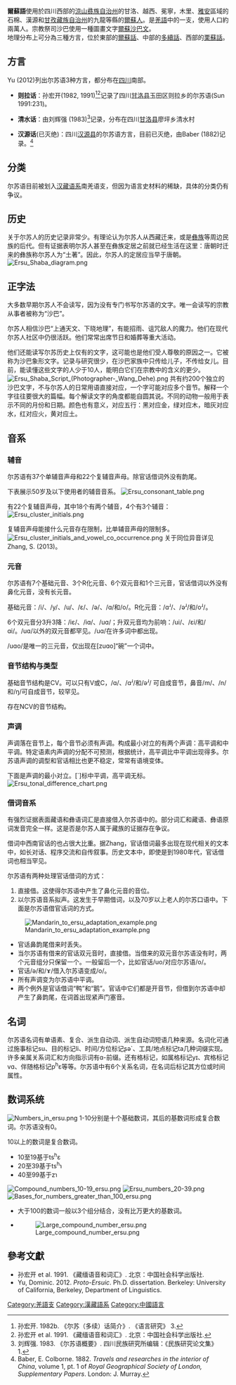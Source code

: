 {{Infobox Language
|name=爾蘇語
|nativename=
|familycolor=漢藏語系
|states=[[中國|中國]]
|speakers=2萬
|fam1=[[漢藏語系|漢藏語系]]
|fam2=[[藏緬語族|藏緬語族]]
|fam3=[[羌語支|南羌语支]]
|fam4=[[尔苏语群|尔苏语群]]
|script=[[爾蘇沙巴文|爾蘇沙巴文]]
|iso3=ers
|glotto=ersu1242
}}

'''爾蘇語'''使用於四川西部的[[涼山彞族自治州|涼山彞族自治州]]的甘洛、越西、冕寧，木里、[[雅安|雅安]]區域的石棉、漢源和[[甘孜藏族自治州|甘孜藏族自治州]]的九龍等縣的[[爾蘇人|爾蘇人]]。是[[羌語|羌語]]中的一支，使用人口約兩萬人。宗教祭司沙巴使用一種圖畫文字[[爾蘇沙巴文|爾蘇沙巴文]]。<br />

地理分布上可分為三種方言，位於東部的[[爾蘇話|爾蘇話]]、中部的[[多續話|多續話]]、西部的[[栗蘇話|栗蘇話]]。<br />

==方言==
Yu (2012)列出尔苏语3种方言，都分布在[[四川|四川]]南部。

*'''则拉话'''：孙宏开(1982, 1991)<ref>孙宏开. 1982b. 《尔苏（多续）话简介》. 《语言研究》 3.</ref>{{rp|241–264}}<ref>孙宏开 et al. 1991. 《藏缅语音和词汇》. 北京：中国社会科学出版社.</ref>记录了四川[[甘洛县|甘洛县]]玉田区则拉乡的尔苏语(Sun 1991:231)。

*'''清水话'''：由刘辉强 (1983)<ref>刘辉强. 1983. 《尔苏语概要》. 四川民族研究所编辑：《民族研究论文集》 1.</ref>记录，分布在四川[[甘洛县|甘洛县]]廖坪乡清水村

*'''汉源话'''(已灭绝)：四川[[汉源县|汉源县]]的尔苏语方言，目前已灭绝，由Baber (1882)记录。<ref>Baber, E. Colborne. 1882. ''Travels and researches in the interior of China'', volume 1, pt. 1 of ''Royal Geographical Society of London, Supplementary Papers''. London: J. Murray.</ref>

==分类==
尔苏语目前被划入[[汉藏语系|汉藏语系]]南羌语支，但因为语言史材料的稀缺，具体的分类仍有争议。

==历史==
关于尔苏人的历史记录非常少。有理论认为尔苏人从西藏迁来，或是[[彝族|彝族]]等周边民族的后代。但有证据表明尔苏人甚至在彝族定居之前就已经生活在这里：唐朝时迁来的彝族称尔苏人为“土著”。因此，尔苏人的定居应当早于唐朝。[[File:Ersu_Shaba_diagram.png|thumb]]

==正字法==
大多数早期尔苏人不会读写，因为没有专门书写尔苏语的文字。唯一会读写的宗教从事者被称为“沙巴”。

尔苏人相信沙巴“上通天文、下晓地理”，有能招雨、诅咒敌人的魔力。他们在现代尔苏人社区中仍很活跃。他们常常出席节日和婚葬等重大活动。

他们还能读写尔苏历史上仅有的文字，这可能也是他们受人尊敬的原因之一。它被称为沙巴象形文字。记录与研究很少，在沙巴家族中只传给儿子，不传给女儿。目前，能读懂这些文字的人少于10人，能明白它们在宗教中的含义的更少。
[[File:Ersu_Shaba_Script_(Photographer-_Wang_Dehe).png|thumb]]
共有约200个独立的沙巴文字，不与尔苏人的日常用语直接对应，一个字可能对应多个音节。解释一个字往往要很大的篇幅。每个解读文字的角度都能自圆其说。不同的动物一般用于表示不同的月份和日期。颜色也有意义，对应五行：黑对应金，绿对应木，暗灰对应水，红对应火，黄对应土。

==音系==

===辅音===
尔苏语有37个单辅音声母和22个复辅音声母。除官话借词外没有韵尾。

下表展示50岁及以下使用者的辅音音系。
[[File:Ersu_consonant_table.png|center]]

有22个复辅音声母，其中18个有两个辅音，4个有3个辅音：
[[File:Ersu_cluster_initials.png|center]]

复辅音声母能接什么元音存在限制，比单辅音声母的限制多。
[[File:Ersu_cluster_initials_and_vowel_co_occurrence.png|center]]
关于同位异音详见Zhang, S. (2013)。

===元音===
尔苏语有7个基础元音、3个R化元音、6个双元音和1个三元音，官话借词以外没有鼻化元音，没有长元音。

基础元音：/i/、/y/、/u/、/ɛ/、/ə/、/ɑ/和/o/。R化元音：/ɑ<sup>ɹ</sup>/、/ə<sup>ɹ</sup>/和/o<sup>ɹ</sup>/。

6个双元音分3升3降：/iɛ/、/iɑ/、/uɑ/；升双元音均为前响：/ui/、/ɛi/和/ɑi/。/uɑ/以外的双元音都罕见。/uɑ/在许多词中都出现。

/uɑo/是唯一的三元音，仅出现在[zuɑo]“碗”一个词中。

===音节结构与类型===
基础音节结构是CV。可以只有V或C，/ɑ/、/ɑ<sup>ɹ</sup>/和/ə<sup>ɹ</sup>/ 可自成音节，鼻音/m/、/n/和/ŋ/可自成音节，较罕见。

存在NCV的音节结构。

===声调===
声调落在音节上，每个音节必须有声调。构成最小对立的有两个声调：高平调和中平调。特定语素内声调的分配不可预测，根据统计，高平调比中平调出现得多。尔苏语声调的调型和官话相比也更不稳定，常常有语境变体。

下面是声调的最小对立。[`]标中平调，高平调无标。
[[File:Ersu_tonal_difference_chart.png|center]]

===借词音系 ===
有强烈证据表面藏语和彝语词汇是直接借入尔苏语中的。部分词汇和藏语、彝语原词发音完全一样。这是否是尔苏人属于藏族的证据存在争议。

借词中西南官话的也占很大比重。据Zhang，官话借词最多出现在现代相关的文本中，如长对话、程序交流和自传叙事。历史文本中，即使是到1980年代，官话借词也相当罕见。

尔苏语有两种处理官话借词的方式：
# 直接借。这使得尔苏语中产生了鼻化元音的音位。
# 以尔苏语音系拟声。这发生于早期借词，以及70岁以上老人的尔苏口语中。下面是尔苏语借官话词的方式。
[[File:Mandarin_to_ersu_adaptation_example.png|thumb]]
* 官话鼻韵尾借来时丢失。
* 当尔苏语有借来的官话双元音时，直接借。当借来的双元音尔苏语没有时，两个元音组分只保留一个。一般留后一个，比如官话/uo/对应尔苏语/o/。
* 官话/ə/和/ɤ/借入尔苏语变成/o/。
* 所有声调变为尔苏语中平调。
* 两个例外是官话借词“鸭”和“鹅”。官话中它们都是开音节，但借到尔苏语中却产生了鼻韵尾，在词首出现紧声门塞音。

==名词==
尔苏语名词有单语素、复合、派生自动词、派生自动词短语几种来源。名词化可通过施事标记su、目的标记li、时间/方位标记ʂə`、工具/地点标记ta几种词缀实现。许多亲属关系词汇和方向指示词有ɑ-前缀。还有格标记，如属格标记yɪ、宾格标记vɑ、伴随格标记p<sup>h</sup>ɛ等等。尔苏语中有6个关系名词，在名词后标记其方位或时间属性。

==数词系统==
[[File:Numbers_in_ersu.png|thumb]]
1-10分别是十个基础数词，其后的基数词形成复合数词。尔苏语没有0。

10以上的数词是复合数词。
* 10至19基于ts<sup>h</sup>ɛ
* 20至39基于ts<sup>h</sup>ɿ
* 40至99基于zɿ
[[File:Compound_numbers_10-19_ersu.png|center]]
[[File:Ersu_numbers_20-39.png|center]]
[[File:Bases_for_numbers_greater_than_100_ersu.png|thumb]]
* 大于100的数词一般以3个组分结合，没有比万更大的基数词。
* [[File:Large_compound_number_ersu.png|center]]

==參考文獻==
{{refbegin}}
*孙宏开 et al. 1991. 《藏缅语音和词汇》. 北京：中国社会科学出版社.
*Yu, Dominic. 2012. ''Proto-Ersuic''. Ph.D. dissertation. Berkeley: University of California, Berkeley, Department of Linguistics.
{{refend}}
{{reflist}}

{{Qiangic languages}}
{{汉藏语系}}

[[Category:羌語支|Category:羌語支]]
[[Category:漢藏語系|Category:漢藏語系]]
[[Category:中國語言|Category:中國語言]]